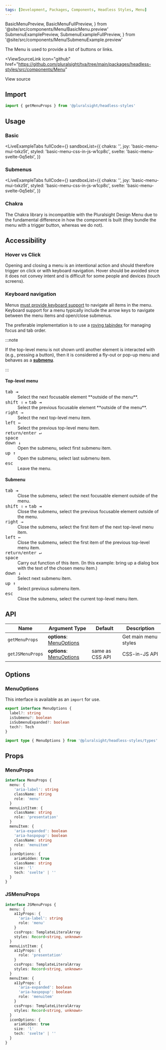 ```yaml
---
tags: [Development, Packages, Components, Headless Styles, Menu]
---
```


<!-- TODO: As of 2.0.0-beta.17 live-codeblock do not support imports. -->
<!-- Keep an eye out so we can kill the components we are importing in. -->
<!-- https://docusaurus.io/docs/markdown-features/code-blocks#imports -->

  BasicMenuPreview,
  BasicMenuFullPreview,
} from '@site/src/components/Menu/BasicMenu.preview'
  SubmenuExamplePreview,
  SubmenuExampleFullPreview,
} from '@site/src/components/Menu/SubmenuExample.preview'

The Menu is used to provide a list of buttons or links.

<ViewSourceLink
  icon="github"
  href="https://github.com/pluralsight/tva/tree/main/packages/headless-styles/src/components/Menu"
>
  View source
</ViewSourceLink>

## Import

```javascript
import { getMenuProps } from '@pluralsight/headless-styles'
```

## Usage

### Basic

<BasicMenu />

<LiveExampleTabs
  fullCode={<BasicMenuFullPreview />}
  sandboxList={{
    chakra: '',
    joy: 'basic-menu-mui-txkz5t',
    styled: 'basic-menu-css-in-js-w1cp8c',
    svelte: 'basic-menu-svelte-0q5ebi',
  }}
>
  <BasicMenuPreview />
</LiveExampleTabs>

### Submenus

<SubmenuExample />

<LiveExampleTabs
  fullCode={<SubmenuExampleFullPreview />}
  sandboxList={{
    chakra: '',
    joy: 'basic-menu-mui-txkz5t',
    styled: 'basic-menu-css-in-js-w1cp8c',
    svelte: 'basic-menu-svelte-0q5ebi',
  }}
>
  <SubmenuExamplePreview />
</LiveExampleTabs>

### Chakra

The Chakra library is incompatible with the Pluralsight Design Menu due to the
fundamental difference in how the component is built
(they bundle the menu with a trigger button, whereas we do not).

## Accessibility

### Hover vs Click

Opening and closing a menu is an intentional action and should therefore trigger on click or with keyboard navigation.
Hover should be avoided since it does not convey intent and is difficult for some people and devices (touch screens).

### Keyboard navigation

Menus [must provide keyboard support](https://www.w3.org/WAI/GL/wiki/Using_ARIA_menus#Success_Criteria_2.1.1_Keyboard) to navigate all items in the menu.
Keyboard support for a menu typically include the arrow keys to navigate between the menu items and open/close submenus.

The preferable implementation is to use a
[roving tabindex](https://developer.mozilla.org/en-US/docs/Web/Accessibility/Keyboard-navigable_JavaScript_widgets#technique_1_roving_tabindex)
for managing focus and tab order.

:::note

If the top-level menu is not shown until another element is interacted with (e.g., pressing a button),
then it is considered a fly-out or pop-up menu and behaves as a [**submenu**](#submenu).

:::

#### Top-level menu

<dl>
  <dt>
    <kbd>tab ⇥</kbd>
  </dt>
  <dd>Select the next focusable element **outside of the menu**.</dd>
  <dt>
    <kbd>shift ⇧</kbd> + <kbd>tab ⇥</kbd>
  </dt>
  <dd>Select the previous focusable element **outside of the menu**.</dd>
  <dt>
    <kbd>right →</kbd>
  </dt>
  <dd>Select the next top-level menu item.</dd>
  <dt>
    <kbd>left ←</kbd>
  </dt>
  <dd>Select the previous top-level menu item.</dd>
  <dt>
    <kbd>return/enter ↵</kbd>
    <br />
    <kbd>space</kbd>
    <br />
    <kbd>down ↓</kbd>
  </dt>
  <dd>Open the submenu, select first submenu item.</dd>
  <dt>
    <kbd>up ↑</kbd>
  </dt>
  <dd>Open the submenu, select last submenu item.</dd>
  <dt>
    <kbd>esc</kbd>
  </dt>
  <dd>Leave the menu.</dd>
</dl>

#### Submenu

<dl>
  <dt>
    <kbd>tab ⇥</kbd>
  </dt>
  <dd>
    Close the submenu, select the next focusable element outside of the menu.
  </dd>
  <dt>
    <kbd>shift ⇧</kbd> + <kbd>tab ⇥</kbd>
  </dt>
  <dd>
    Close the submenu, select the previous focusable element outside of the
    menu.
  </dd>
  <dt>
    <kbd>right →</kbd>
  </dt>
  <dd>
    Close the submenu, select the first item of the next top-level menu item.
  </dd>
  <dt>
    <kbd>left ←</kbd>
  </dt>
  <dd>
    Close the submenu, select the first item of the previous top-level menu
    item.
  </dd>
  <dt>
    <kbd>return/enter ↵</kbd>
    <br />
    <kbd>space</kbd>
  </dt>
  <dd>
    Carry out function of this item. (In this example: bring up a dialog box
    with the text of the chosen menu item.)
  </dd>
  <dt>
    <kbd>down ↓</kbd>
  </dt>
  <dd>Select next submenu item.</dd>
  <dt>
    <kbd>up ↑</kbd>
  </dt>
  <dd>Select previous submenu item.</dd>
  <dt>
    <kbd>esc</kbd>
  </dt>
  <dd>Close the submenu, select the current top-level menu item.</dd>
</dl>

## API

| Name             | Argument Type                            | Default         | Description          |
| ---------------- | ---------------------------------------- | --------------- | -------------------- |
| `getMenuProps`   | **options**: [MenuOptions](#menuoptions) |                 | Get main menu styles |
| `getJSMenuProps` | **options**: [MenuOptions](#menuoptions) | same as CSS API | CSS-in-JS API        |

## Options

### MenuOptions

This interface is available as an `import` for use.

```typescript
export interface MenuOptions {
  label?: string
  isSubmenu?: boolean
  isSubmenuExpanded?: boolean
  tech?: Tech
}
```

```typescript title="Import example"
import type { MenuOptions } from '@pluralsight/headless-styles/types'
```

## Props

### MenuProps

```typescript
interface MenuProps {
  menu: {
    'aria-label': string
    className: string
    role: 'menu'
  }
  menuListItem: {
    className: string
    role: 'presentation'
  }
  menuItem: {
    'aria-expanded': boolean
    'aria-haspopup': boolean
    className: string
    role: 'menuitem'
  }
  iconOptions: {
    ariaHidden: true
    className: string
    size: 'l'
    tech: 'svelte' | ''
  }
}
```

### JSMenuProps

```typescript
interface JSMenuProps {
  menu: {
    a11yProps: {
      'aria-label': string
      role: 'menu'
    }
    cssProps: TemplateLiteralArray
    styles: Record<string, unknown>
  }
  menuListItem: {
    a11yProps: {
      role: 'presentation'
    }
    cssProps: TemplateLiteralArray
    styles: Record<string, unknown>
  }
  menuItem: {
    a11yProps: {
      'aria-expanded': boolean
      'aria-haspopup': boolean
      role: 'menuitem'
    }
    cssProps: TemplateLiteralArray
    styles: Record<string, unknown>
  }
  iconOptions: {
    ariaHidden: true
    size: 'l'
    tech: 'svelte' | ''
  }
}
```
